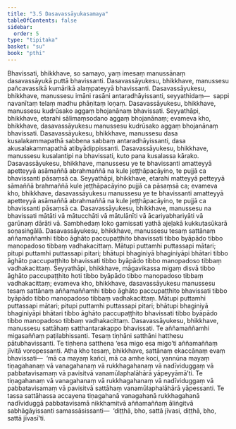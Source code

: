 ```yaml
---
title: "3.5 Dasavassāyukasamaya"
tableOfContents: false
sidebar:
  order: 5
type: "tipitaka"
basket: "su"
book: "pthi"
---
```



<DynamicBreadcrumb />

<Division number="103" book="pthi">

<Paragraph number="219" book="pthi">
Bhavissati, bhikkhave, so samayo, yaṃ imesaṃ manussānaṃ dasavassāyukā puttā bhavissanti. Dasavassāyukesu, bhikkhave, manussesu pañcavassikā kumārikā alaṃpateyyā bhavissanti. Dasavassāyukesu, bhikkhave, manussesu imāni rasāni antaradhāyissanti, seyyathidaṃ—  sappi navanītaṃ telaṃ madhu phāṇitaṃ loṇaṃ. Dasavassāyukesu, bhikkhave, manussesu kudrūsako aggaṃ bhojanānaṃ bhavissati. Seyyathāpi, bhikkhave, etarahi sālimaṃsodano aggaṃ bhojanānaṃ; evameva kho, bhikkhave, dasavassāyukesu manussesu kudrūsako aggaṃ bhojanānaṃ bhavissati.
</Paragraph>

<Paragraph number="220" book="pthi">
Dasavassāyukesu, bhikkhave, manussesu dasa kusalakammapathā sabbena sabbaṃ antaradhāyissanti, dasa akusalakammapathā atibyādippissanti. Dasavassāyukesu, bhikkhave, manussesu kusalantipi na bhavissati, kuto pana kusalassa kārako. Dasavassāyukesu, bhikkhave, manussesu ye te bhavissanti amatteyyā apetteyyā asāmaññā abrahmaññā na kule jeṭṭhāpacāyino, te pujjā ca bhavissanti pāsaṃsā ca. Seyyathāpi, bhikkhave, etarahi matteyyā petteyyā sāmaññā brahmaññā kule jeṭṭhāpacāyino pujjā ca pāsaṃsā ca; evameva kho, bhikkhave, dasavassāyukesu manussesu ye te bhavissanti amatteyyā apetteyyā asāmaññā abrahmaññā na kule jeṭṭhāpacāyino, te pujjā ca bhavissanti pāsaṃsā ca.
</Paragraph>

<Paragraph number="221" book="pthi">
Dasavassāyukesu, bhikkhave, manussesu na bhavissati mātāti vā mātucchāti vā mātulānīti vā ācariyabhariyāti vā garūnaṃ dārāti vā. Sambhedaṃ loko gamissati yathā ajeḷakā kukkuṭasūkarā soṇasiṅgālā.
</Paragraph>

<Paragraph number="222" book="pthi">
Dasavassāyukesu, bhikkhave, manussesu tesaṃ sattānaṃ aññamaññamhi tibbo āghāto paccupaṭṭhito bhavissati tibbo byāpādo tibbo manopadoso tibbaṃ vadhakacittaṃ. Mātupi puttamhi puttassapi mātari; pitupi puttamhi puttassapi pitari; bhātupi bhaginiyā bhaginiyāpi bhātari tibbo āghāto paccupaṭṭhito bhavissati tibbo byāpādo tibbo manopadoso tibbaṃ vadhakacittaṃ. Seyyathāpi, bhikkhave, māgavikassa migaṃ disvā tibbo āghāto paccupaṭṭhito hoti tibbo byāpādo tibbo manopadoso tibbaṃ vadhakacittaṃ; evameva kho, bhikkhave, dasavassāyukesu manussesu tesaṃ sattānaṃ aññamaññamhi tibbo āghāto paccupaṭṭhito bhavissati tibbo byāpādo tibbo manopadoso tibbaṃ vadhakacittaṃ. Mātupi puttamhi puttassapi mātari; pitupi puttamhi puttassapi pitari; bhātupi bhaginiyā bhaginiyāpi bhātari tibbo āghāto paccupaṭṭhito bhavissati tibbo byāpādo tibbo manopadoso tibbaṃ vadhakacittaṃ.
</Paragraph>

</Division>
<Division number="104" book="pthi">

<Paragraph number="223" book="pthi">
Dasavassāyukesu, bhikkhave, manussesu sattāhaṃ satthantarakappo bhavissati. Te aññamaññamhi migasaññaṃ paṭilabhissanti. Tesaṃ tiṇhāni satthāni hatthesu pātubhavissanti. Te tiṇhena satthena ‘esa migo esa migo’ti aññamaññaṃ jīvitā voropessanti.
</Paragraph>

<Paragraph number="224" book="pthi">
Atha kho tesaṃ, bhikkhave, sattānaṃ ekaccānaṃ evaṃ bhavissati—  ‘mā ca mayaṃ kañci, mā ca amhe koci, yannūna mayaṃ tiṇagahanaṃ vā vanagahanaṃ vā rukkhagahanaṃ vā nadīviduggaṃ vā pabbatavisamaṃ vā pavisitvā vanamūlaphalāhārā yāpeyyāmā’ti. Te tiṇagahanaṃ vā vanagahanaṃ vā rukkhagahanaṃ vā nadīviduggaṃ vā pabbatavisamaṃ vā pavisitvā sattāhaṃ vanamūlaphalāhārā yāpessanti. Te tassa sattāhassa accayena tiṇagahanā vanagahanā rukkhagahanā nadīviduggā pabbatavisamā nikkhamitvā aññamaññaṃ āliṅgitvā sabhāgāyissanti samassāsissanti—  ‘diṭṭhā, bho, sattā jīvasi, diṭṭhā, bho, sattā jīvasī’ti.
</Paragraph>
</Division>